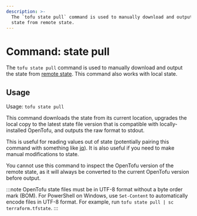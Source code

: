 ```yaml
---
description: >-
  The `tofu state pull` command is used to manually download and output the
  state from remote state.
---
```


# Command: state pull

The `tofu state pull` command is used to manually download and output
the state from [remote state](/docs/language/state/remote). This command also
works with local state.

## Usage

Usage: `tofu state pull`

This command downloads the state from its current location, upgrades the
local copy to the latest state file version that is compatible with
locally-installed OpenTofu, and outputs the raw format to stdout.

This is useful for reading values out of state (potentially pairing this
command with something like [jq](https://stedolan.github.io/jq/)). It is
also useful if you need to make manual modifications to state.

You cannot use this command to inspect the OpenTofu version of
the remote state, as it will always be converted to the current OpenTofu
version before output.

:::note
OpenTofu state files must be in UTF-8 format without a byte order mark (BOM). For PowerShell on Windows, use `Set-Content` to automatically encode files in UTF-8 format. For example, run `tofu state pull | sc terraform.tfstate`.
:::
